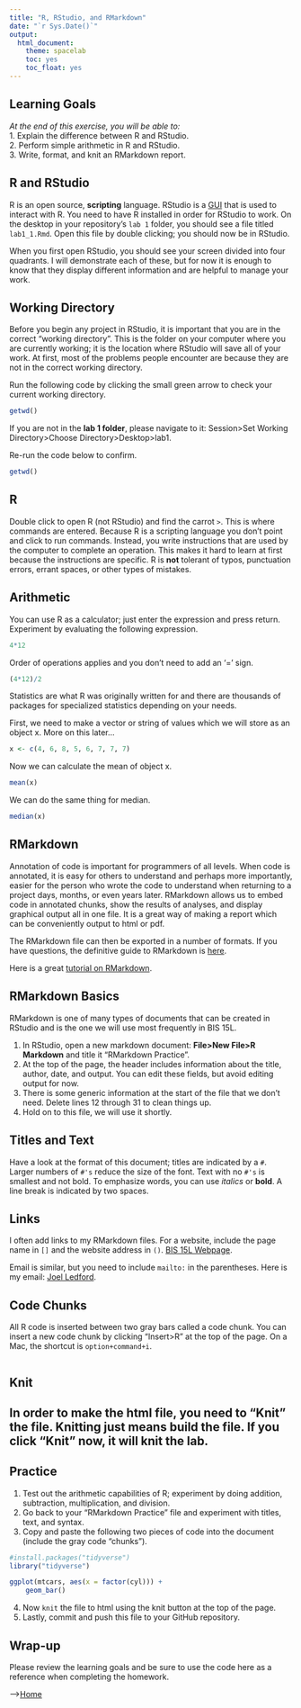```yaml
---
title: "R, RStudio, and RMarkdown"
date: "`r Sys.Date()`"
output:
  html_document:
    theme: spacelab
    toc: yes
    toc_float: yes
---
```


## Learning Goals

*At the end of this exercise, you will be able to:*\
1. Explain the difference between R and RStudio.\
2. Perform simple arithmetic in R and RStudio.\
3. Write, format, and knit an RMarkdown report.

## R and RStudio

R is an open source, **scripting** language. RStudio is a [GUI](https://www.computerhope.com/jargon/g/gui.htm) that is used to interact with R. You need to have R installed in order for RStudio to work. On the desktop in your repository's `lab 1` folder, you should see a file titled `lab1_1.Rmd`. Open this file by double clicking; you should now be in RStudio.

When you first open RStudio, you should see your screen divided into four quadrants. I will demonstrate each of these, but for now it is enough to know that they display different information and are helpful to manage your work.

## Working Directory

Before you begin any project in RStudio, it is important that you are in the correct "working directory". This is the folder on your computer where you are currently working; it is the location where RStudio will save all of your work. At first, most of the problems people encounter are because they are not in the correct working directory.

Run the following code by clicking the small green arrow to check your current working directory.

```r
getwd()
```

If you are not in the **lab 1 folder**, please navigate to it: Session\>Set Working Directory\>Choose Directory\>Desktop\>lab1.

Re-run the code below to confirm.

```r
getwd()
```

## R

Double click to open R (not RStudio) and find the carrot `>`. This is where commands are entered. Because R is a scripting language you don't point and click to run commands. Instead, you write instructions that are used by the computer to complete an operation. This makes it hard to learn at first because the instructions are specific. R is **not** tolerant of typos, punctuation errors, errant spaces, or other types of mistakes.

## Arithmetic

You can use R as a calculator; just enter the expression and press return. Experiment by evaluating the following expression.

```r
4*12
```

Order of operations applies and you don't need to add an '=' sign.

```r
(4*12)/2
```

Statistics are what R was originally written for and there are thousands of packages for specialized statistics depending on your needs.

First, we need to make a vector or string of values which we will store as an object x. More on this later...

```r
x <- c(4, 6, 8, 5, 6, 7, 7, 7)
```

Now we can calculate the mean of object x.

```r
mean(x)
```

We can do the same thing for median.

```r
median(x)
```

## RMarkdown

Annotation of code is important for programmers of all levels. When code is annotated, it is easy for others to understand and perhaps more importantly, easier for the person who wrote the code to understand when returning to a project days, months, or even years later. RMarkdown allows us to embed code in annotated chunks, show the results of analyses, and display graphical output all in one file. It is a great way of making a report which can be conveniently output to html or pdf.

The RMarkdown file can then be exported in a number of formats. If you have questions, the definitive guide to RMarkdown is [here](https://bookdown.org/yihui/rmarkdown/).

Here is a great [tutorial on RMarkdown](https://www.markdowntutorial.com/).

## RMarkdown Basics

RMarkdown is one of many types of documents that can be created in RStudio and is the one we will use most frequently in BIS 15L.

1.  In RStudio, open a new markdown document: **File\>New File\>R Markdown** and title it "RMarkdown Practice".\
2.  At the top of the page, the header includes information about the title, author, date, and output. You can edit these fields, but avoid editing output for now.\
3.  There is some generic information at the start of the file that we don't need. Delete lines 12 through 31 to clean things up.\
4.  Hold on to this file, we will use it shortly.

## Titles and Text

Have a look at the format of this document; titles are indicated by a `#`. Larger numbers of `#'s` reduce the size of the font. Text with no `#'s` is smallest and not bold. To emphasize words, you can use *italics* or **bold**. A line break is indicated by two spaces.

## Links

I often add links to my RMarkdown files. For a website, include the page name in `[]` and the website address in `()`. [BIS 15L Webpage](https://jmledford3115.github.io/datascibiol/).

Email is similar, but you need to include `mailto:` in the parentheses. Here is my email: [Joel Ledford](jmledford@ucdavis.edu).

## Code Chunks

All R code is inserted between two gray bars called a code chunk. You can insert a new code chunk by clicking "Insert\>R" at the top of the page. On a Mac, the shortcut is `option+command+i`.

```r

```

## Knit

## In order to make the html file, you need to "Knit" the file. Knitting just means build the file. If you click "Knit" now, it will knit the lab.

## Practice

1.  Test out the arithmetic capabilities of R; experiment by doing addition, subtraction, multiplication, and division.\
2.  Go back to your "RMarkdown Practice" file and experiment with titles, text, and syntax.\
3.  Copy and paste the following two pieces of code into the document (include the gray code "chunks").

```r
#install.packages("tidyverse")
library("tidyverse")
```

```r
ggplot(mtcars, aes(x = factor(cyl))) +
    geom_bar()
```

4.  Now `knit` the file to html using the knit button at the top of the page.\
5.  Lastly, commit and push this file to your GitHub repository.

## Wrap-up

Please review the learning goals and be sure to use the code here as a reference when completing the homework.

--\>[Home](https://jmledford3115.github.io/datascibiol/)
